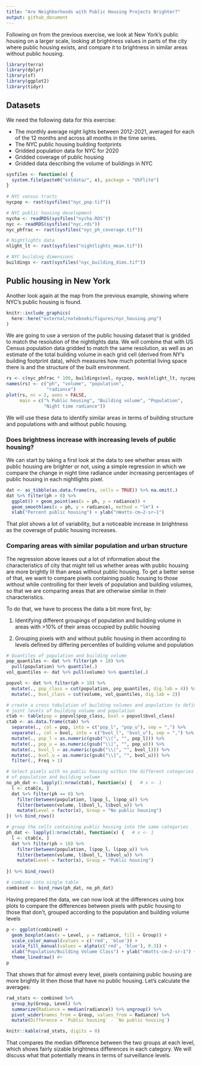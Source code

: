 ```yaml
---
title: "Are Neighborhoods with Public Housing Projects Brighter?"
output: github_document
---
```



Following on from the previous exercise, we look at New York's public housing on a larger scale, looking at brightness values in parts of the city where public housing exists, and compare it to brightness in similar areas without public housing.


```r
library(terra)
library(dplyr)
library(sf)
library(ggplot2)
library(tidyr)
```

## Datasets
We need the following data for this exercise:

- The monthly average night lights between 2012-2021, averaged for each of the 12 months and across all months in the time series.
- The NYC public housing building footprints
- Gridded population data for NYC for 2020
- Gridded coverage of public housing
- Gridded data describing the volume of buildings in NYC

```r
sysfiles <- function(x) {
  system.file(paste0("extdata/", x), package = "USFlite")
}
  
# NYC census tracts
nycpop <- rast(sysfiles("nyc_pop.tif"))

# NYC public housing development
nycha <- readRDS(sysfiles("nycha.RDS")) 
nyc <- readRDS(sysfiles("nyc.rds"))
nyc_phfrac <- rast(sysfiles("nyc_ph_coverage.tif"))

# Nightlights data
nlight_lt <- rast(sysfiles("nightlights_mean.tif"))

# NYC building dimensions
buildings <- rast(sysfiles("nyc_building_dims.tif"))
```

## Public housing in New York

Another look again at the map from the previous example, showing where NYC's public housing is found.  
```r
knitr::include_graphics(
  here::here("external/notebooks/figures/nyc_housing.png")
)
```

We are going to use a version of the public housing dataset that is gridded to match the resolution of the nightlights data. We will combine that with US Census population data gridded to match the same resolution, as well as an estimate of the total building volume in each grid cell (derived from NY's building footprint data), which measures how much potential living space there is and the structure of the built environment.

```r
rs <- c(nyc_phfrac * 100, buildings$vol, nycpop, mask(nlight_lt, nycpop))
names(rs) <- c("ph", "volume", "population", 
               "radiance")
plot(rs, nc = 2, axes = FALSE,
     main = c("% Public housing", "Building volume", "Population", 
              "Night time radiance"))
```

We will use these data to identify similar areas in terms of building structure and populations with and without public housing. 

### Does brightness increase with increasing levels of public housing?
We can start by taking a first look at the data to see whether areas with public housing are brighter or not, using a simple regression in which we compare the change in night time radiance under increasing percentages of public housing in each nightlights pixel. 

```r
dat <- as_tibble(as.data.frame(rs, cells = TRUE)) %>% na.omit(.)
dat %>% filter(ph > 0) %>% 
  ggplot() + geom_point(aes(x = ph, y = radiance)) + 
  geom_smooth(aes(x = ph, y = radiance), method = "lm") + 
  xlab("Percent public housing") + ylab("nWatts·cm−2·sr−1")
```

That plot shows a lot of variability, but a noticeable increase in brightness as the coverage of public housing increases.

### Comparing areas with similar population and urban structure

The regression above leaves out a lot of information about the characteristics of city that might tell us whether areas with public housing are more brightly lit than areas without public housing. To get a better sense of that, we want to compare pixels containing public housing to those without while controlling for their levels of population and building volumes, so that we are comparing areas that are otherwise similar in their characteristics. 

To do that, we have to process the data a bit more first, by:

1. Identifying different groupings of population and building volume in areas with >10% of their areas occupied by public housing

2. Grouping pixels with and without public housing in them according to levels defined by differing percentiles of building volume and population


```r
# Quantiles of population and building volume
pop_quantiles <- dat %>% filter(ph > 10) %>% 
  pull(population) %>% quantile(.)
vol_quantiles <- dat %>% pull(volume) %>% quantile(.)

popvol <- dat %>% filter(ph > 10) %>% 
  mutate(., pop_class = cut(population, pop_quantiles, dig.lab = 4)) %>% 
  mutate(., bvol_class = cut(volume, vol_quantiles, dig.lab = 2))

# create a cross tabulation of building volumes and population to define 
# joint levels of building volume and population
ctab <- table(pop = popvol$pop_class, bvol = popvol$bvol_class)
ctab <- as.data.frame(ctab) %>% 
  separate(., col = pop, into = c("pop_l", "pop_u"), sep = ",") %>% 
  separate(., col = bvol, into = c("bvol_l", "bvol_u"), sep = ",") %>% 
  mutate(., pop_l = as.numeric(gsub("\\(", "", pop_l))) %>% 
  mutate(., pop_u = as.numeric(gsub("\\]", "", pop_u))) %>%
  mutate(., bvol_l = as.numeric(gsub("\\(", "", bvol_l))) %>% 
  mutate(., bvol_u = as.numeric(gsub("\\]", "", bvol_u))) %>% 
  filter(., Freq > 1)

# Select pixels with no public housing within the different categories
# of population and building volume
no_ph_dat <- lapply(1:nrow(ctab), function(x) {   # x <- 1
  l <- ctab[x, ]
  dat %>% filter(ph == 0) %>% 
    filter(between(population, l$pop_l, l$pop_u)) %>% 
    filter(between(volume, l$bvol_l, l$bvol_u)) %>% 
    mutate(Level = factor(x), Group = "No public housing")
}) %>% bind_rows()

# group the cells containing public housing into the same categories 
ph_dat <- lapply(1:nrow(ctab), function(x) {   # x <- 1
  l <- ctab[x, ]
  dat %>% filter(ph > 10) %>% 
    filter(between(population, l$pop_l, l$pop_u)) %>% 
    filter(between(volume, l$bvol_l, l$bvol_u)) %>% 
    mutate(Level = factor(x), Group = "Public housing")
  
}) %>% bind_rows()

# combine into single table 
combined <- bind_rows(ph_dat, no_ph_dat)
```

Having prepared the data, we can now look at the differences using box plots to compare the differences between pixels with public housing to those that don't, grouped according to the population and building volume levels

```r
p <- ggplot(combined) + 
  geom_boxplot(aes(x = Level, y = radiance, fill = Group)) +
  scale_color_manual(values = c('red', 'blue')) +
  scale_fill_manual(values = alpha(c('red', 'blue'), 0.3)) +
  xlab("Population/Building Volume Class") + ylab("nWatts·cm−2·sr−1") +
  theme_linedraw() #+
p
```

That shows that for almost every level, pixels containing public housing are more brightly lit then those that have no public housing. Let's calculate the averages: 

```r
rad_stats <- combined %>%
  group_by(Group, Level) %>% 
  summarize(Radiance = median(radiance)) %>% ungroup() %>% 
  pivot_wider(names_from = Group, values_from = Radiance) %>% 
  mutate(Difference = `Public housing` - `No public housing`)

knitr::kable(rad_stats, digits = 0)
```

That compares the median difference between the two groups at each level, which shows fairly sizable brightness differences in each category. We will discuss what that potentially means in terms of surveillance levels.  


